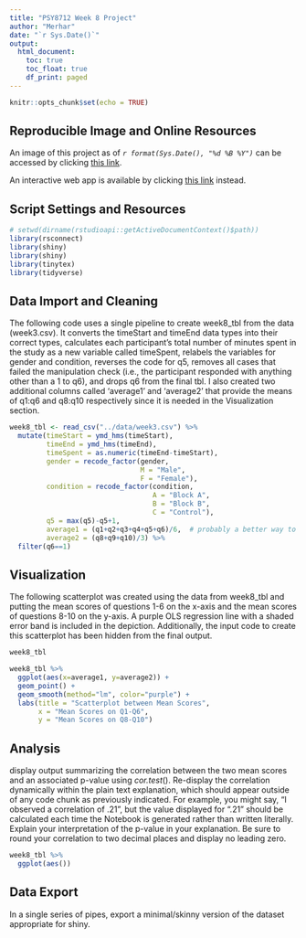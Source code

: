 ```yaml
---
title: "PSY8712 Week 8 Project"
author: "Merhar"
date: "`r Sys.Date()`"
output: 
  html_document:
    toc: true
    toc_float: true
    df_print: paged
---
```


```r
knitr::opts_chunk$set(echo = TRUE)
```

## Reproducible Image and Online Resources

An image of this project as of *`r format(Sys.Date(), "%d %B %Y")`* can be accessed by clicking [this link](http://example.com).

An interactive web app is available by clicking [this link](http://example.com) instead.

## Script Settings and Resources

```r
# setwd(dirname(rstudioapi::getActiveDocumentContext()$path))
library(rsconnect)
library(shiny)
library(shiny)
library(tinytex)
library(tidyverse)
```

## Data Import and Cleaning

The following code uses a single pipeline to create week8_tbl from the data (week3.csv). It converts the timeStart and timeEnd data types into their correct types, calculates each participant’s total number of minutes spent in the study as a new variable called timeSpent, relabels the variables for gender and condition, reverses the code for q5, removes all cases that failed the manipulation check (i.e., the participant responded with anything other than a 1 to q6), and drops q6 from the final tbl. I also created two additional columns called 'average1' and 'average2' that provide the means of q1:q6 and q8:q10 respectively since it is needed in the Visualization section.

```r
week8_tbl <- read_csv("../data/week3.csv") %>%
  mutate(timeStart = ymd_hms(timeStart),
         timeEnd = ymd_hms(timeEnd),
         timeSpent = as.numeric(timeEnd-timeStart),
         gender = recode_factor(gender,
                                M = "Male",
                                F = "Female"),
         condition = recode_factor(condition, 
                                   A = "Block A", 
                                   B = "Block B", 
                                   C = "Control"),
         q5 = max(q5)-q5+1,
         average1 = (q1+q2+q3+q4+q5+q6)/6,  # probably a better way to do this, but mean(q1:q6) wasn't working for me
         average2 = (q8+q9+q10)/3) %>%
  filter(q6==1)
```

## Visualization

The following scatterplot was created using the data from week8_tbl and putting the mean scores of questions 1-6 on the x-axis and the mean scores of questions 8-10 on the y-axis. A purple OLS regression line with a shaded error band is included in the depiction. Additionally, the input code to create this scatterplot has been hidden from the final output.

```r
week8_tbl

week8_tbl %>%
  ggplot(aes(x=average1, y=average2)) +
  geom_point() +
  geom_smooth(method="lm", color="purple") +
  labs(title = "Scatterplot between Mean Scores",
       x = "Mean Scores on Q1-Q6",
       y = "Mean Scores on Q8-Q10")
```

## Analysis

display output summarizing the correlation between the two mean scores and an associated p-value using *cor.test*(). Re-display the correlation dynamically within the plain text explanation, which should appear outside of any code chunk as previously indicated. For example, you might say, “I observed a correlation of .21”, but the value displayed for “.21” should be calculated each time the Notebook is generated rather than written literally. Explain your interpretation of the p-value in your explanation. Be sure to round your correlation to two decimal places and display no leading zero.

```r
week8_tbl %>%
  ggplot(aes())
```

## Data Export

In a single series of pipes, export a minimal/skinny version of the dataset appropriate for shiny.
